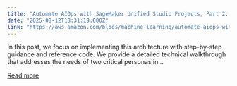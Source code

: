 ```yaml
---
title: "Automate AIOps with SageMaker Unified Studio Projects, Part 2: Technical implementation"
date: "2025-08-12T18:31:19.000Z"
link: "https://aws.amazon.com/blogs/machine-learning/automate-aiops-with-sagemaker-unified-studio-projects-part-2-technical-implementation/"
---
```


In this post, we focus on implementing this architecture with step-by-step guidance and reference code. We provide a detailed technical walkthrough that addresses the needs of two critical personas in...

[Read more](https://aws.amazon.com/blogs/machine-learning/automate-aiops-with-sagemaker-unified-studio-projects-part-2-technical-implementation/)
